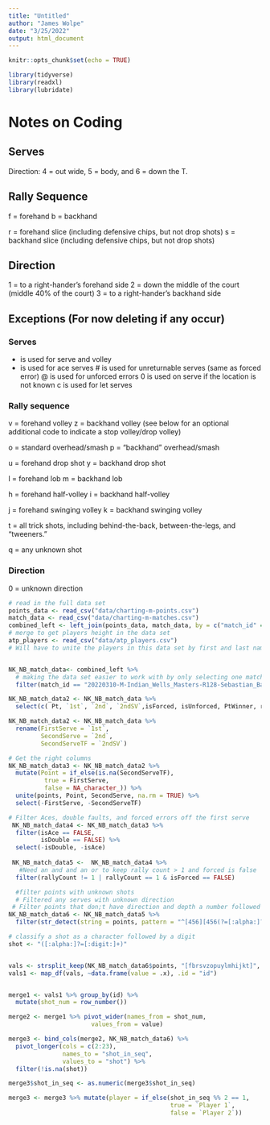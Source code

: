 ```yaml
---
title: "Untitled"
author: "James Wolpe"
date: "3/25/2022"
output: html_document
---
```


```r
knitr::opts_chunk$set(echo = TRUE)
```

```r
library(tidyverse)
library(readxl)
library(lubridate)
```

# Notes on Coding

## Serves
Direction: 4 = out wide, 5 = body, and 6 = down the T.

## Rally Sequence
f = forehand
b = backhand

r = forehand slice (including defensive chips, but not drop shots)
s = backhand slice (including defensive chips, but not drop shots)

## Direction
1 = to a right-hander's forehand side
2 = down the middle of the court (middle 40% of the court)
3 = to a right-hander's backhand side

## Exceptions (For now deleting if any occur)
### Serves
+ is used for serve and volley
* is used for ace serves
# is used for unreturnable serves (same as forced error)
@ is used for unforced errors
0 is used on serve if the location is not known
c is used for let serves

### Rally sequence
v = forehand volley
z = backhand volley
(see below for an optional additional code to indicate a stop volley/drop volley)

o = standard overhead/smash
p = "backhand" overhead/smash

u = forehand drop shot
y = backhand drop shot

l = forehand lob
m = backhand lob

h = forehand half-volley
i = backhand half-volley

j = forehand swinging volley
k = backhand swinging volley

t = all trick shots, including behind-the-back, between-the-legs, and "tweeners."

q = any unknown shot

### Direction
0 = unknown direction

```r
# read in the full data set
points_data <- read_csv("data/charting-m-points.csv")
match_data <- read_csv("data/charting-m-matches.csv")
combined_left <- left_join(points_data, match_data, by = c("match_id" = "match_id"))
# merge to get players height in the data set
atp_players <- read_csv("data/atp_players.csv")
# Will have to unite the players in this data set by first and last name and either only look at the winner of each match or pivot longer (code from the atp shiny app) to compare height of players over the years.


NK_NB_match_data<- combined_left %>% 
  # making the data set easier to work with by only selecting one match
  filter(match_id == "20220310-M-Indian_Wells_Masters-R128-Sebastian_Baez-Nick_Kyrgios") 

NK_NB_match_data2 <- NK_NB_match_data %>% 
  select(c( Pt, `1st`, `2nd`, `2ndSV`,isForced, isUnforced, PtWinner, rallyCount, match_id, isAce, isDouble, Svr, Ret, Serving,)) 

NK_NB_match_data2 <- NK_NB_match_data %>%
  rename(FirstServe = `1st`,
         SecondServe = `2nd`,
         SecondServeTF = `2ndSV`) 

# Get the right columns
NK_NB_match_data3 <- NK_NB_match_data2 %>%
  mutate(Point = if_else(is.na(SecondServeTF), 
          true = FirstServe,
          false = NA_character_)) %>% 
  unite(points, Point, SecondServe, na.rm = TRUE) %>% 
  select(-FirstServe, -SecondServeTF)

# Filter Aces, double faults, and forced errors off the first serve
 NK_NB_match_data4 <- NK_NB_match_data3 %>% 
  filter(isAce == FALSE,
         isDouble == FALSE) %>%
  select(-isDouble, -isAce)
   
 NK_NB_match_data5 <-  NK_NB_match_data4 %>%
   #Need an and and an or to keep rally count > 1 and forced is false
  filter(rallyCount != 1 | rallyCount == 1 & isForced == FALSE) 

  #filter points with unknown shots
  # Filtered any serves with unknown direction
 # Filter points that don;t have direction and depth a number followed by two digits.
NK_NB_match_data6 <- NK_NB_match_data5 %>%
  filter(str_detect(string = points, pattern = "^[456][456(?=[:alpha:]?={2}[:digit:])]"))

# classify a shot as a character followed by a digit
shot <- "([:alpha:]?=[:digit:]+)"


vals <- strsplit_keep(NK_NB_match_data6$points, "[fbrsvzopuylmhijkt]", type = "before")
vals1 <- map_df(vals, ~data.frame(value = .x), .id = "id")


merge1 <- vals1 %>% group_by(id) %>%
  mutate(shot_num = row_number())

merge2 <- merge1 %>% pivot_wider(names_from = shot_num,
                       values_from = value)

merge3 <- bind_cols(merge2, NK_NB_match_data6) %>%
  pivot_longer(cols = c(2:23),
               names_to = "shot_in_seq",
               values_to = "shot") %>%
  filter(!is.na(shot))

merge3$shot_in_seq <- as.numeric(merge3$shot_in_seq)

merge3 <- merge3 %>% mutate(player = if_else(shot_in_seq %% 2 == 1,
                                             true = `Player 1`,
                                             false = `Player 2`))


```
